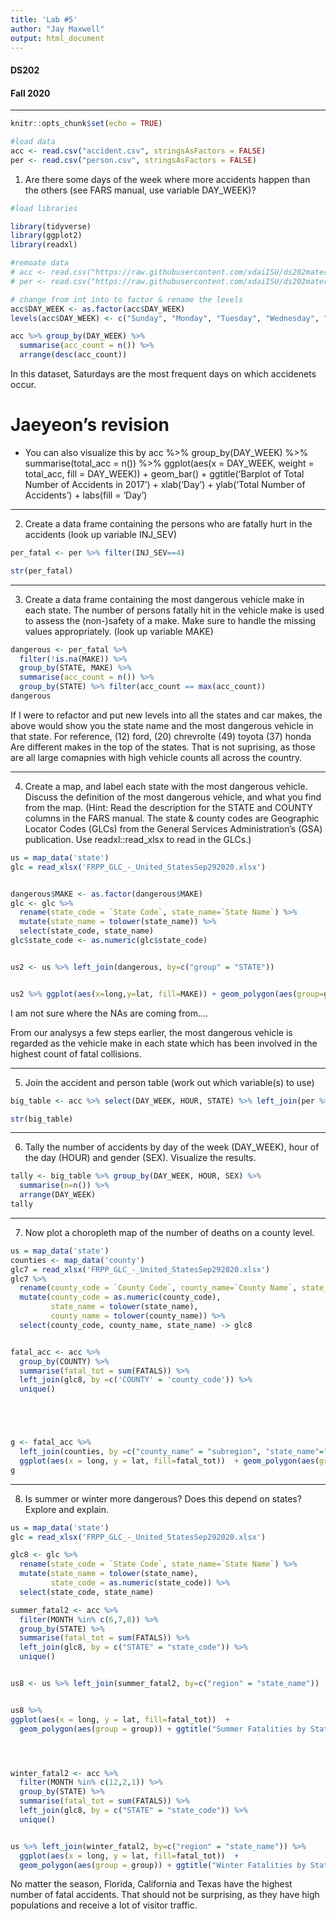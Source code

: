 ```yaml
---
title: 'Lab #5'
author: "Jay Maxwell"
output: html_document
---
```

<h4>DS202</h4>
<h4>Fall 2020</h4>
<hr>
```r
knitr::opts_chunk$set(echo = TRUE)

#load data
acc <- read.csv("accident.csv", stringsAsFactors = FALSE)
per <- read.csv("person.csv", stringsAsFactors = FALSE)

```

1. Are there some days of the week where more accidents happen than the others (see FARS manual, use variable DAY_WEEK)?

```r
#load libraries

library(tidyverse)
library(ggplot2)
library(readxl)

#remoate data
# acc <- read.csv("https://raw.githubusercontent.com/xdaiISU/ds202materials/master/hwlabs/fars2017/accident.csv", stringsAsFactors = FALSE)
# per <- read.csv("https://raw.githubusercontent.com/xdaiISU/ds202materials/master/hwlabs/fars2017/person.csv", stringsAsFactors = FALSE)

# change from int into to factor & rename the levels
acc$DAY_WEEK <- as.factor(acc$DAY_WEEK)
levels(acc$DAY_WEEK) <- c("Sunday", "Monday", "Tuesday", "Wednesday", "Thursday", "Friday", "Saturday")

acc %>% group_by(DAY_WEEK) %>% 
  summarise(acc_count = n()) %>% 
  arrange(desc(acc_count))
```

In this dataset, Saturdays are the most frequent days on which accidenets occur.



# Jaeyeon's revision
- You can also visualize this by
acc %>%
  group_by(DAY_WEEK) %>%
  summarise(total_acc = n()) %>%
  ggplot(aes(x = DAY_WEEK, weight = total_acc, fill = DAY_WEEK)) +
  geom_bar() +
  ggtitle('Barplot of Total Number of Accidents in 2017') +
  xlab('Day') +
  ylab('Total Number of Accidents') +
  labs(fill = 'Day')
  
  
  

<hr>
2. Create a data frame containing the persons who are fatally hurt in the accidents (look up variable INJ_SEV)

```r
per_fatal <- per %>% filter(INJ_SEV==4)

str(per_fatal)

```

<hr>
3. Create a data frame containing the most dangerous vehicle make in each state. The number of persons fatally hit in the vehicle make is used to assess the (non-)safety of a make. Make sure to handle the missing values appropriately. (look up variable MAKE)

```r
dangerous <- per_fatal %>% 
  filter(!is.na(MAKE)) %>%
  group_by(STATE, MAKE) %>%
  summarise(acc_count = n()) %>%
  group_by(STATE) %>% filter(acc_count == max(acc_count))
dangerous
```

If I were to refactor and put new levels into all the states and car makes, the above would show you the state name and the most dangerous vehicle in that state. For reference, (12) ford, (20) chrevrolte (49) toyota (37) honda Are different makes in the top of the states. That is not suprising, as those are all large comapnies with high vehicle counts all across the country. 


<hr>
4. Create a map, and label each state with the most dangerous vehicle. Discuss the definition of the most dangerous vehicle, and what you find from the map. (Hint: Read the description for the STATE and COUNTY columns in the FARS manual. The state & county codes are Geographic Locator Codes (GLCs) from the General Services Administration’s (GSA) publication. Use readxl::read_xlsx to read in the GLCs.)

```r
us = map_data('state')
glc = read_xlsx('FRPP_GLC_-_United_StatesSep292020.xlsx')


dangerous$MAKE <- as.factor(dangerous$MAKE)
glc <- glc %>% 
  rename(state_code = `State Code`, state_name=`State Name`) %>%
  mutate(state_name = tolower(state_name)) %>%
  select(state_code, state_name)
glc$state_code <- as.numeric(glc$state_code)


us2 <- us %>% left_join(dangerous, by=c("group" = "STATE"))


us2 %>% ggplot(aes(x=long,y=lat, fill=MAKE)) + geom_polygon(aes(group=group)) + geom_path(aes(group=group), color="black") + coord_map() + ggtitle("Most Dangerous Vehicle Make by State")
```



I am not sure where the NAs are coming from....


From our analysys a few steps earlier, the most dangerous vehicle is regarded as the vehicle make in each state which has been involved in the highest count of fatal collisions.






<hr>
5. Join the accident and person table (work out which variable(s) to use)




```r
big_table <- acc %>% select(DAY_WEEK, HOUR, STATE) %>% left_join(per %>% select(STATE, SEX), by='STATE')

str(big_table)

```















<hr>
6. Tally the number of accidents by day of the week (DAY_WEEK), hour of the day (HOUR) and gender (SEX). Visualize the results.










```r
tally <- big_table %>% group_by(DAY_WEEK, HOUR, SEX) %>%
  summarise(n=n()) %>%
  arrange(DAY_WEEK)
tally

```






<hr>
7. Now plot a choropleth map of the number of deaths on a county level.



```r
us = map_data('state')
counties <- map_data('county')
glc7 = read_xlsx('FRPP_GLC_-_United_StatesSep292020.xlsx')
glc7 %>% 
  rename(county_code = `County Code`, county_name=`County Name`, state_name=`State Name`) %>% 
  mutate(county_code = as.numeric(county_code), 
         state_name = tolower(state_name), 
         county_name = tolower(county_name)) %>%
  select(county_code, county_name, state_name) -> glc8


fatal_acc <- acc %>% 
  group_by(COUNTY) %>% 
  summarise(fatal_tot = sum(FATALS)) %>%
  left_join(glc8, by =c('COUNTY' = 'county_code')) %>%
  unique()





g <- fatal_acc %>% 
  left_join(counties, by =c("county_name" = "subregion", "state_name"="region")) %>%
  ggplot(aes(x = long, y = lat, fill=fatal_tot))  + geom_polygon(aes(group = group)) + ggtitle("Fatalities by County") + coord_map()
g


```












<hr>
8. Is summer or winter more dangerous? Does this depend on states? Explore and explain.


```r

us = map_data('state')
glc = read_xlsx('FRPP_GLC_-_United_StatesSep292020.xlsx')

glc8 <- glc %>% 
  rename(state_code = `State Code`, state_name=`State Name`) %>%
  mutate(state_name = tolower(state_name),
         state_code = as.numeric(state_code)) %>%
  select(state_code, state_name)

summer_fatal2 <- acc %>% 
  filter(MONTH %in% c(6,7,8)) %>%
  group_by(STATE) %>% 
  summarise(fatal_tot = sum(FATALS)) %>%
  left_join(glc8, by = c("STATE" = "state_code")) %>%
  unique()


us8 <- us %>% left_join(summer_fatal2, by=c("region" = "state_name")) 


us8 %>%
ggplot(aes(x = long, y = lat, fill=fatal_tot))  + 
  geom_polygon(aes(group = group)) + ggtitle("Summer Fatalities by State") + coord_map() +  scale_fill_gradient(low = "white", high = "red")




winter_fatal2 <- acc %>% 
  filter(MONTH %in% c(12,2,1)) %>%
  group_by(STATE) %>% 
  summarise(fatal_tot = sum(FATALS)) %>%
  left_join(glc8, by = c("STATE" = "state_code")) %>%
  unique()


us %>% left_join(winter_fatal2, by=c("region" = "state_name")) %>%
  ggplot(aes(x = long, y = lat, fill=fatal_tot))  + 
  geom_polygon(aes(group = group)) + ggtitle("Winter Fatalities by State") + coord_map() +  scale_fill_gradient(low = "white", high = "blue")

```

No matter the season, Florida, California and Texas have the highest number of fatal accidents. That should not be surprising, as they have high populations and receive a lot of visitor traffic. 
